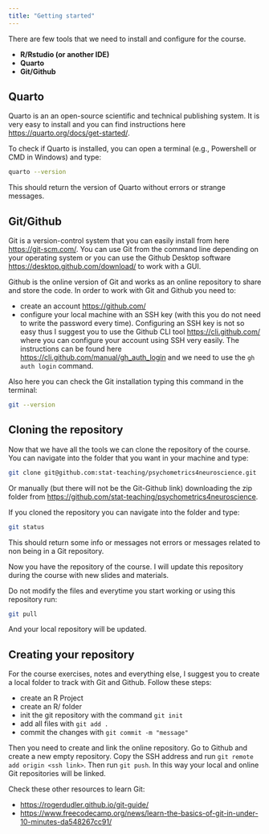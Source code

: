```yaml
---
title: "Getting started"
---
```


There are few tools that we need to install and configure for the course.

- **R/Rstudio (or another IDE)**
- **Quarto**
- **Git/Github**

## Quarto

Quarto is an an open-source scientific and technical publishing system. It is very easy to install and you can find instructions here [https://quarto.org/docs/get-started/](https://quarto.org/docs/get-started/).

To check if Quarto is installed, you can open a terminal (e.g., Powershell or CMD in Windows) and type:

```bash
quarto --version
```

This should return the version of Quarto without errors or strange messages.

## Git/Github

Git is a version-control system that you can easily install from here [https://git-scm.com/](https://git-scm.com/). You can use Git from the command line depending on your operating system or you can use the Github Desktop software [https://desktop.github.com/download/](https://desktop.github.com/download/) to work with a GUI.

Github is the online version of Git and works as an online repository to share and store the code. In order to work with Git and Github you need to:

- create an account [https://github.com/](https://github.com/)
- configure your local machine with an SSH key (with this you do not need to write the password every time). Configuring an SSH key is not so easy thus I suggest you to use the Github CLI tool [https://cli.github.com/](https://cli.github.com/) where you can configure your account using SSH very easily. The instructions can be found here [https://cli.github.com/manual/gh_auth_login](https://cli.github.com/manual/gh_auth_login) and we need to use the `gh auth login` command.

Also here you can check the Git installation typing this command in the terminal:

```bash
git --version
```

## Cloning the repository

Now that we have all the tools we can clone the repository of the course. You can navigate into the folder that you want in your machine and type:

```bash
git clone git@github.com:stat-teaching/psychometrics4neuroscience.git
```
Or manually (but there will not be the Git-Github link) downloading the zip folder from [https://github.com/stat-teaching/psychometrics4neuroscience](https://github.com/stat-teaching/psychometrics4neuroscience).

If you cloned the repository you can navigate into the folder and type:

```bash
git status
```

This should return some info or messages not errors or messages related to non being in a Git repository.

Now you have the repository of the course. I will update this repository during the course with new slides and materials. 

Do not modify the files and everytime you start working or using this repository run:

```bash
git pull
```

And your local repository will be updated.

## Creating your repository

For the course exercises, notes and everything else, I suggest you to create a local folder to track with Git and Github. Follow these steps:

- create an R Project
- create an R/ folder
- init the git repository with the command `git init`
- add all files with `git add .`
- commit the changes with `git commit -m "message"`

Then you need to create and link the online repository. Go to Github and create a new empty repository. Copy the SSH address and run `git remote add origin <ssh link>`. Then run `git push`. In this way your local and online Git repositories will be linked.

Check these other resources to learn Git:

- [https://rogerdudler.github.io/git-guide/](https://rogerdudler.github.io/git-guide/)
- [https://www.freecodecamp.org/news/learn-the-basics-of-git-in-under-10-minutes-da548267cc91/](https://www.freecodecamp.org/news/learn-the-basics-of-git-in-under-10-minutes-da548267cc91/)